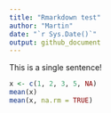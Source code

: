 ```yaml
---
title: "Rmarkdown test"
author: "Martin"
date: "`r Sys.Date()`"
output: github_document
---
```


This is a single sentence!

```r
x <- c(1, 2, 3, 5, NA)
mean(x)
mean(x, na.rm = TRUE)
```

